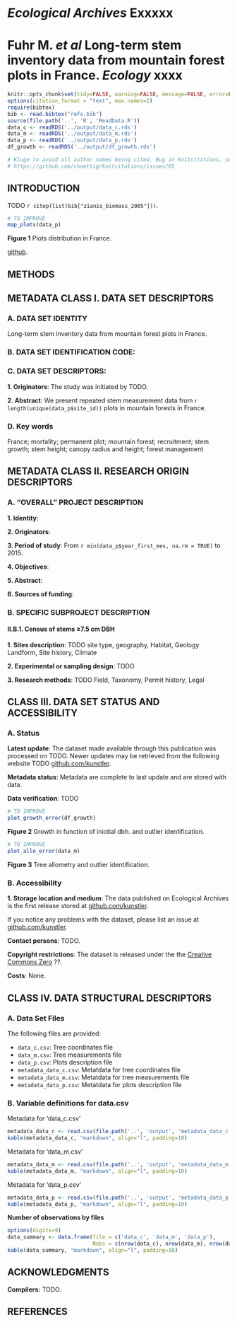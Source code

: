 # *Ecological Archives* Exxxxx
# Fuhr M. *et al* Long-term stem inventory data from mountain forest plots in France. *Ecology* xxxx


```r
knitr::opts_chunk$set(tidy=FALSE, warning=FALSE, message=FALSE, error=FALSE, fig.cap="")
options(citation_format = "text", max.names=2)
require(bibtex)
bib <- read.bibtex("refs.bib")
source(file.path('..', 'R', 'ReadData.R'))
data_c <- readRDS('../output/data_c.rds')
data_m <- readRDS('../output/data_m.rds')
data_p <- readRDS('../output/data_p.rds')
df_growth <- readRDS('../output/df_growth.rds')
```

```r
# Kluge to avoid all author names being cited. Bug in knitcitations, see:
# https://github.com/cboettig/knitcitations/issues/65
```


## INTRODUCTION

TODO `r citep(list(bib["zianis_biomass_2005"]))`.


```r
# TO IMPROVE
map_plots(data_p)
```
**Figure 1** Plots distribution in France.

 [github](https://github.com/dfalster/baad/).


## METHODS

## METADATA CLASS I. DATA SET DESCRIPTORS

### A. DATA SET IDENTITY
Long-term stem inventory data from mountain forest plots in France.

### B. DATA SET IDENTIFICATION CODE:

### C. DATA SET DESCRIPTORS:
**1. Originators**: The study was initiated by TODO.

**2. Abstract**: We present repeated stem measurement data from `r length(unique(data_p$site_id))` plots in mountain forests in France.

### D. Key words

France; mortality; permanent plot; mountain forest; recruitment; stem growth; stem height; canopy radius and height; forest management


## METADATA CLASS II. RESEARCH ORIGIN DESCRIPTORS

### A. "OVERALL" PROJECT DESCRIPTION

**1. Identity**: 

**2. Originators**: 

**3. Period of study**: From `r min(data_p$year_first_mes, na.rm = TRUE)` to 2015.

**4. Objectives**:

**5. Abstract**:

**6. Sources of funding**:
	

### B. SPECIFIC SUBPROJECT DESCRIPTION

#### II.B.1. Census of stems ≥7.5 cm DBH

**1. Sites description**: TODO site type, geography, Habitat, Geology Landform, Site history, Climate

**2. Experimental or sampling design**: TODO 

**3. Research methods**: TODO Field, Taxonomy, Permit history, Legal


## CLASS III. DATA SET STATUS AND ACCESSIBILITY

### A. Status

**Latest update**: The dataset made available through this publication was processed on TODO. Newer updates may be retrieved from the following website TODO [github.com/kunstler](https://github.com/kunstler).

**Metadata status**: Metadata are complete to last update and are stored with data.

**Data verification**: TODO

```r
# TO IMPROVE
plot_growth_error(df_growth)
```
**Figure 2** Growth in function of iniotial dbh. and outlier identification.

```r
# TO IMPROVE
plot_allo_error(data_m)
```
**Figure 3** Tree allometry and outlier identification.


### B. Accessibility

**1. Storage location and medium**: The data published on Ecological Archives is the first release stored at [github.com/kunstler](https://github.com/kunstler). 

If you notice any problems with the dataset, please list an issue at [github.com/kunstler](https://github.com/kunstler).

**Contact persons**: TODO.

**Copyright restrictions**: The dataset is released under the the [Creative Commons Zero](https://creativecommons.org/publicdomain/zero/1.0/) ??.

**Costs**: None.

## CLASS IV. DATA STRUCTURAL DESCRIPTORS

### A. Data Set Files

The following files are provided:

- `data_c.csv`: Tree coordinates file
- `data_m.csv`: Tree measurements file
- `data_p.csv`: Plots description file
- `metadata_data_c.csv`: Metatdata for tree coordinates file
- `metadata_data_m.csv`: Metatdata for tree measurements file
- `metadata_data_p.csv`: Metatdata for plots description file


### B. Variable definitions for data.csv

Metadata for 'data_c.csv'

```r
metadata_data_c <- read.csv(file.path('..', 'output', 'metadata_data_c.csv'))
kable(metadata_data_c, "markdown", align="l", padding=10)
```

Metadata for 'data_m.csv'

```r
metadata_data_m <- read.csv(file.path('..', 'output', 'metadata_data_m.csv'))
kable(metadata_data_m, "markdown", align="l", padding=10)
```
Metadata for 'data_p.csv'

```r
metadata_data_p <- read.csv(file.path('..', 'output', 'metadata_data_p.csv'))
kable(metadata_data_p, "markdown", align="l", padding=10)
```

**Number of observations by files**

```r
options(digits=9)
data_summary <- data.frame(file = c('data_c', 'data_m', 'data_p'),
                           Nobs = c(nrow(data_c), nrow(data_m), nrow(data_p))) 
kable(data_summary, "markdown", align="l", padding=10)
```

## ACKNOWLEDGMENTS

**Compilers:** TODO.

## REFERENCES


